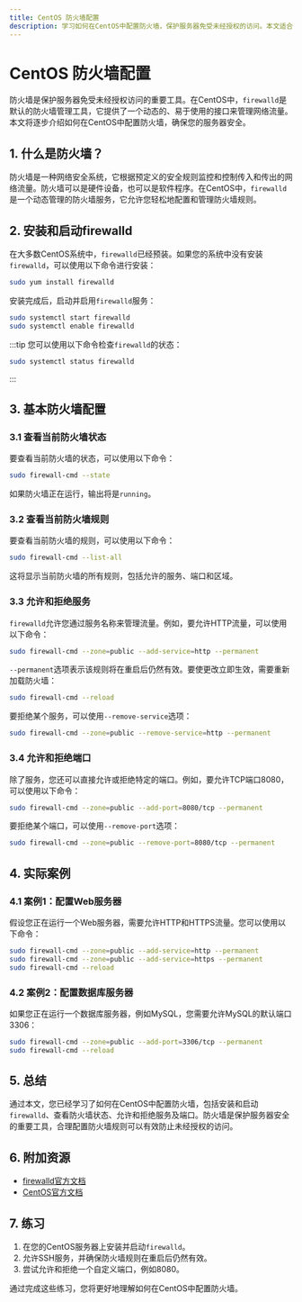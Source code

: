 ```yaml
---
title: CentOS 防火墙配置
description: 学习如何在CentOS中配置防火墙，保护服务器免受未经授权的访问。本文适合初学者，涵盖防火墙的基本概念、配置步骤以及实际案例。
---
```


# CentOS 防火墙配置

防火墙是保护服务器免受未经授权访问的重要工具。在CentOS中，`firewalld`是默认的防火墙管理工具，它提供了一个动态的、易于使用的接口来管理网络流量。本文将逐步介绍如何在CentOS中配置防火墙，确保您的服务器安全。

## 1. 什么是防火墙？

防火墙是一种网络安全系统，它根据预定义的安全规则监控和控制传入和传出的网络流量。防火墙可以是硬件设备，也可以是软件程序。在CentOS中，`firewalld`是一个动态管理的防火墙服务，它允许您轻松地配置和管理防火墙规则。

## 2. 安装和启动firewalld

在大多数CentOS系统中，`firewalld`已经预装。如果您的系统中没有安装`firewalld`，可以使用以下命令进行安装：

```bash
sudo yum install firewalld
```

安装完成后，启动并启用`firewalld`服务：

```bash
sudo systemctl start firewalld
sudo systemctl enable firewalld
```

:::tip
您可以使用以下命令检查`firewalld`的状态：
```bash
sudo systemctl status firewalld
```
:::

## 3. 基本防火墙配置

### 3.1 查看当前防火墙状态

要查看当前防火墙的状态，可以使用以下命令：

```bash
sudo firewall-cmd --state
```

如果防火墙正在运行，输出将是`running`。

### 3.2 查看当前防火墙规则

要查看当前防火墙的规则，可以使用以下命令：

```bash
sudo firewall-cmd --list-all
```

这将显示当前防火墙的所有规则，包括允许的服务、端口和区域。

### 3.3 允许和拒绝服务

`firewalld`允许您通过服务名称来管理流量。例如，要允许HTTP流量，可以使用以下命令：

```bash
sudo firewall-cmd --zone=public --add-service=http --permanent
```

`--permanent`选项表示该规则将在重启后仍然有效。要使更改立即生效，需要重新加载防火墙：

```bash
sudo firewall-cmd --reload
```

要拒绝某个服务，可以使用`--remove-service`选项：

```bash
sudo firewall-cmd --zone=public --remove-service=http --permanent
```

### 3.4 允许和拒绝端口

除了服务，您还可以直接允许或拒绝特定的端口。例如，要允许TCP端口8080，可以使用以下命令：

```bash
sudo firewall-cmd --zone=public --add-port=8080/tcp --permanent
```

要拒绝某个端口，可以使用`--remove-port`选项：

```bash
sudo firewall-cmd --zone=public --remove-port=8080/tcp --permanent
```

## 4. 实际案例

### 4.1 案例1：配置Web服务器

假设您正在运行一个Web服务器，需要允许HTTP和HTTPS流量。您可以使用以下命令：

```bash
sudo firewall-cmd --zone=public --add-service=http --permanent
sudo firewall-cmd --zone=public --add-service=https --permanent
sudo firewall-cmd --reload
```

### 4.2 案例2：配置数据库服务器

如果您正在运行一个数据库服务器，例如MySQL，您需要允许MySQL的默认端口3306：

```bash
sudo firewall-cmd --zone=public --add-port=3306/tcp --permanent
sudo firewall-cmd --reload
```

## 5. 总结

通过本文，您已经学习了如何在CentOS中配置防火墙，包括安装和启动`firewalld`、查看防火墙状态、允许和拒绝服务及端口。防火墙是保护服务器安全的重要工具，合理配置防火墙规则可以有效防止未经授权的访问。

## 6. 附加资源

- [firewalld官方文档](https://firewalld.org/)
- [CentOS官方文档](https://www.centos.org/docs/)

## 7. 练习

1. 在您的CentOS服务器上安装并启动`firewalld`。
2. 允许SSH服务，并确保防火墙规则在重启后仍然有效。
3. 尝试允许和拒绝一个自定义端口，例如8080。

通过完成这些练习，您将更好地理解如何在CentOS中配置防火墙。